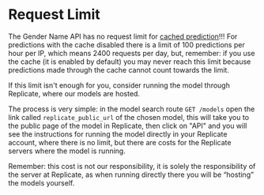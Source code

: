 # Request Limit

The Gender Name API has no request limit for [cached prediction](/docs/cache)!!! For predictions with the cache disabled there is a limit of 100 predictions per hour per IP, which means 2400 requests per day, but, remember: if you use the cache (it is enabled by default) you may never reach this limit because predictions made through the cache cannot count towards the limit.

If this limit isn't enough for you, consider running the model through Replicate, where our models are hosted.

The process is very simple: in the model search route `GET /models` open the link called `replicate_public_url` of the chosen model, this will take you to the public page of the model in Replicate, then click on "API" and you will see the instructions for running the model directly in your Replicate account, where there is no limit, but there are costs for the Replicate servers where the model is running.

Remember: this cost is not our responsibility, it is solely the responsibility of the server at Replicate, as when running directly there you will be “hosting” the models yourself.
